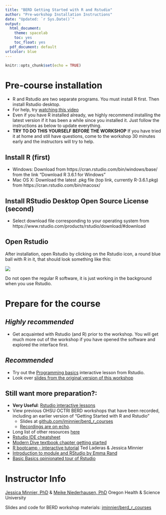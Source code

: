 ```yaml
---
title: "BERD Getting Started with R and Rstudio"
author: "Pre-workshop Installation Instructions"
date: "Updated: `r Sys.Date()`"
output: 
  html_document: 
    theme: spacelab
    toc: yes
    toc_float: yes
  pdf_document: default
urlcolor: blue
---
```


```r
knitr::opts_chunk$set(echo = TRUE)
```

# Pre-course installation

- R and Rstudio are two separate programs. You must install R first. Then install Rstudio desktop. 
- For help, try [watching this video](https://www.youtube.com/watch?v=kOQDdJZ7Hl4&feature=youtu.be)
- Even if you have R installed already, we highly recommend installing the latest version if it has been a while since you installed it. Just follow the instructions as below to update everything.
- **TRY TO DO THIS YOURSELF BEFORE THE WORKSHOP** If you have tried it at home and still have questions, come to the workshop 30 minutes early and the instructors will try to help.

## Install **R** (first)

- Windows: Download from https://cran.rstudio.com/bin/windows/base/ from the link "Download R 3.6.1 for Windows"
- Mac OS X: Download the latest .pkg file (top link, currently R-3.6.1.pkg) from https://cran.rstudio.com/bin/macosx/

## Install **RStudio Desktop** Open Source License (second)

- Select download file corresponding to your operating system  from https://www.rstudio.com/products/rstudio/download/#download

## Open Rstudio

After installation, open Rstudio by clicking on the Rstudio icon, a round blue ball with R in it, that should look something like this:

![](rstudiologo.png)

Do not open the regular R software, it is just working in the background when you use Rstudio.

# Prepare for the course

## *Highly recommended*

- Get acquainted with Rstudio (and R) prior to the workshop. You will get much more out of the workshop if you have opened the software and explored the interface first.

## *Recommended*
- Try out the [Programming basics](https://rstudio.cloud/learn/primers/1.2) interactive lesson from Rstudio.
- Look over [slides from the original version of this workshop](https://jminnier-berd-r-courses.netlify.com/01-getting-started/01_getting_started_slides.html)

## Still want more preparation?:

- **Very Useful**: [Rstudio interactive lessons](https://rstudio.cloud/learn/primers)
- View previous OHSU OCTRI BERD workshops that have been recorded, including an earlier version of "Getting Started with R and Rstudio"
    + Slides at [github.com/jminnier/berd_r_courses](https://github.com/jminnier/berd_r_courses)
    + [Recordings are on echo](https://echo360.org/section/aefe4e1c-c635-4a3b-bf99-ce6439184f5f/public).
- Long list of other resources [here](https://github.com/jminnier/awesome-rstats/blob/master/learn-r.md)
- [Rstudio IDE cheatsheet](https://resources.rstudio.com/rstudio-cheatsheets/rstudio-ide-cheat-sheet)
- [Modern Dive textbook chapter getting started](https://moderndive.com/1-getting-started.html)
- [R bootcamp - interactive tutorial](https://r-bootcamp.netlify.com/) Ted Laderas & Jessica Minnier
- [Introduction to module and RStudio by Emma Rand](http://www-users.york.ac.uk/~er13/17C%20-%202018/pracs/01IntroductionToModuleAndRStudio.html)
- [Basic Basics opinionated tour of Rstudio](http://rladiessydney.org/post/2018/11/05/basicbasics-1/)

# Instructor Info

[Jessica Minnier, PhD](http://jessicaminnier.com/) & [Meike Niederhausen, PhD](https://ohsu-psu-sph.org/faculty-directory/name/meike-niederhausen/)
Oregon Health & Science University

Slides and code for BERD workshop materials: [jminnier/berd_r_courses](https://github.com/jminnier/berd_r_courses)
